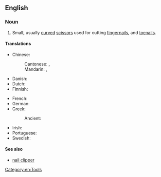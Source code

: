 ==English==

===Noun===
{{en-plural noun}}

# Small, usually [[curved]] [[scissors]] used for cutting [[fingernails]], and [[toenails]].

====Translations====
{{trans-top|small scissors}}
* Chinese:
*: Cantonese: {{t|yue|指甲鉗|sc=Hani}}, {{t|yue|指甲钳|tr=zi2 gaap3 kim4-2|sc=Hani}}
*: Mandarin: {{t+|cmn|指甲剪|tr=zhǐjiajiǎn|sc=Hani}}, {{t+|cmn|指甲刀|tr=zhǐjiadāo|sc=Hani}}
* Danish: {{t|da|neglsaks|m|c}}
* Dutch: {{t+|nl|nagelschaar|m|f}}
* Finnish: {{t+|fi|kynsisakset}}
{{trans-mid}}
* French: {{t|fr|ciseaux à ongles|m}}
* German: {{t+|de|Nagelschere|f}}
* Greek:
*: Ancient: {{t|grc|ὀνυχιστήριον|n}}
* Irish: {{t|ga|siosúr ingne|m}}
* Portuguese: {{t|pt|tesoura de unha}}
* Swedish: {{t|sv|nagelsax|c}}
{{trans-bottom}}

====See also====
* [[nail clipper]]

[[Category:en:Tools]]